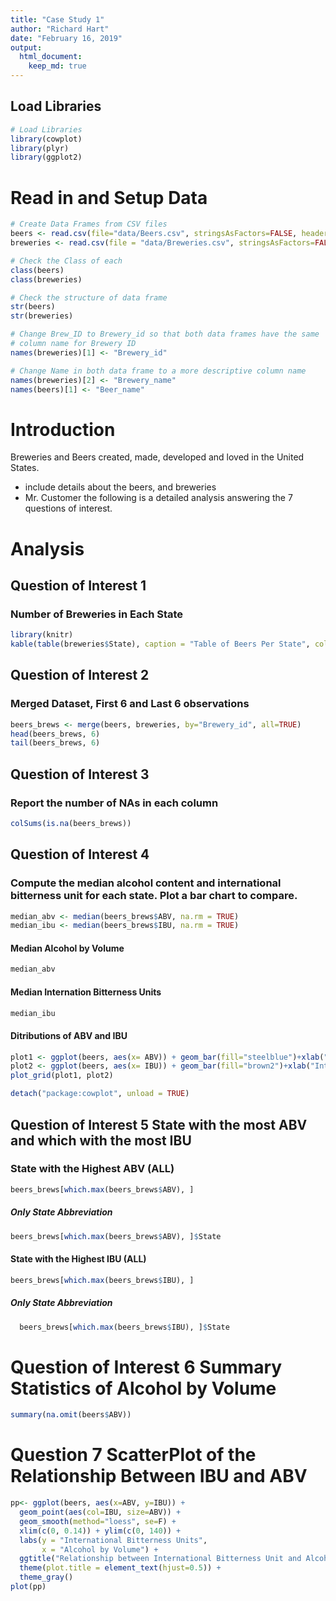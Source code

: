 ```yaml
---
title: "Case Study 1"
author: "Richard Hart"
date: "February 16, 2019"
output: 
  html_document:
    keep_md: true
---
```


## Load Libraries
```r
# Load Libraries
library(cowplot)
library(plyr)
library(ggplot2)
```

# Read in and Setup Data
```r
# Create Data Frames from CSV files
beers <- read.csv(file="data/Beers.csv", stringsAsFactors=FALSE, header = TRUE, sep = ",")
breweries <- read.csv(file = "data/Breweries.csv", stringsAsFactors=FALSE, header = TRUE, sep = ",")

# Check the Class of each 
class(beers)
class(breweries)

# Check the structure of data frame
str(beers)
str(breweries)

# Change Brew_ID to Brewery_id so that both data frames have the same
# column name for Brewery ID
names(breweries)[1] <- "Brewery_id"

# Change Name in both data frame to a more descriptive column name
names(breweries)[2] <- "Brewery_name"
names(beers)[1] <- "Beer_name"
```

# Introduction

Breweries and Beers created, made, developed and loved in the United States. 

* include details about the beers, and breweries
* Mr. Customer the following is a detailed analysis answering the 7 questions of interest.
  
# Analysis

## Question of Interest 1 
### Number of Breweries in Each State
```r
library(knitr)
kable(table(breweries$State), caption = "Table of Beers Per State", col.names = c("State", "Beer Count"), align = "l")
```

## Question of Interest 2 
### Merged Dataset, First 6 and Last 6 observations
```r
beers_brews <- merge(beers, breweries, by="Brewery_id", all=TRUE)
head(beers_brews, 6)
tail(beers_brews, 6)
```

## Question of Interest 3 
### Report the number of NAs in each column
```r
colSums(is.na(beers_brews))
```

## Question of Interest 4 
### Compute the median alcohol content and international bitterness unit for each state. Plot a bar chart to compare.
```r
median_abv <- median(beers_brews$ABV, na.rm = TRUE)
median_ibu <- median(beers_brews$IBU, na.rm = TRUE)
```

#### Median Alcohol by Volume
```r
median_abv
```

#### Median Internation Bitterness Units
```r
median_ibu
```

#### Ditributions of ABV and IBU
```r
plot1 <- ggplot(beers, aes(x= ABV)) + geom_bar(fill="steelblue")+xlab("Alcohol by Volume")+ylab("Number of Beers")+ggtitle("Distribution of ABV")
plot2 <- ggplot(beers, aes(x= IBU)) + geom_bar(fill="brown2")+xlab("International Bitterness Units")+ylab("Number of Beers")+ggtitle("Distribution of IBU")
plot_grid(plot1, plot2)
```

```r
detach("package:cowplot", unload = TRUE)
```
## Question of Interest 5 State with the most ABV and which with the most IBU

### State with the Highest ABV (ALL)
```r
beers_brews[which.max(beers_brews$ABV), ]
```

##### Only State Abbreviation
```r
beers_brews[which.max(beers_brews$ABV), ]$State
```

#### State with the Highest IBU (ALL)
```r
beers_brews[which.max(beers_brews$IBU), ]
```

##### Only State Abbreviation
```r
  beers_brews[which.max(beers_brews$IBU), ]$State
```

# Question of Interest 6 Summary Statistics of Alcohol by Volume
```r
summary(na.omit(beers$ABV))
```

# Question 7 ScatterPlot of the Relationship Between IBU and ABV
```r
pp<- ggplot(beers, aes(x=ABV, y=IBU)) +
  geom_point(aes(col=IBU, size=ABV)) +
  geom_smooth(method="loess", se=F) +
  xlim(c(0, 0.14)) + ylim(c(0, 140)) +
  labs(y = "International Bitterness Units",
       x = "Alcohol by Volume") +
  ggtitle("Relationship between International Bitterness Unit and Alcohol by Volume") +
  theme(plot.title = element_text(hjust=0.5)) +
  theme_gray()
plot(pp)
```
